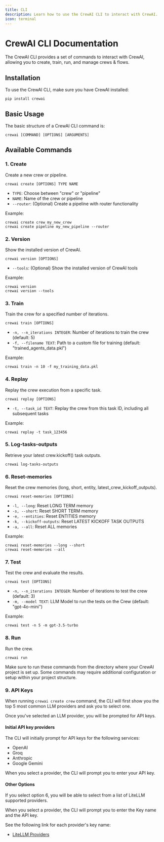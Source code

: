 ```yaml
---
title: CLI
description: Learn how to use the CrewAI CLI to interact with CrewAI.
icon: terminal
---
```


# CrewAI CLI Documentation

The CrewAI CLI provides a set of commands to interact with CrewAI, allowing you to create, train, run, and manage crews & flows.

## Installation

To use the CrewAI CLI, make sure you have CrewAI installed:

```shell
pip install crewai
```

## Basic Usage

The basic structure of a CrewAI CLI command is:

```shell
crewai [COMMAND] [OPTIONS] [ARGUMENTS]
```

## Available Commands

### 1. Create

Create a new crew or pipeline.

```shell
crewai create [OPTIONS] TYPE NAME
```

- `TYPE`: Choose between "crew" or "pipeline"
- `NAME`: Name of the crew or pipeline
- `--router`: (Optional) Create a pipeline with router functionality

Example:
```shell
crewai create crew my_new_crew
crewai create pipeline my_new_pipeline --router
```

### 2. Version

Show the installed version of CrewAI.

```shell
crewai version [OPTIONS]
```

- `--tools`: (Optional) Show the installed version of CrewAI tools

Example:
```shell
crewai version
crewai version --tools
```

### 3. Train

Train the crew for a specified number of iterations.

```shell
crewai train [OPTIONS]
```

- `-n, --n_iterations INTEGER`: Number of iterations to train the crew (default: 5)
- `-f, --filename TEXT`: Path to a custom file for training (default: "trained_agents_data.pkl")

Example:
```shell
crewai train -n 10 -f my_training_data.pkl
```

### 4. Replay

Replay the crew execution from a specific task.

```shell
crewai replay [OPTIONS]
```

- `-t, --task_id TEXT`: Replay the crew from this task ID, including all subsequent tasks

Example:
```shell    
crewai replay -t task_123456
```

### 5. Log-tasks-outputs

Retrieve your latest crew.kickoff() task outputs.

```shell
crewai log-tasks-outputs
```

### 6. Reset-memories

Reset the crew memories (long, short, entity, latest_crew_kickoff_outputs).

```shell
crewai reset-memories [OPTIONS]
```

- `-l, --long`: Reset LONG TERM memory
- `-s, --short`: Reset SHORT TERM memory
- `-e, --entities`: Reset ENTITIES memory
- `-k, --kickoff-outputs`: Reset LATEST KICKOFF TASK OUTPUTS
- `-a, --all`: Reset ALL memories

Example:
```shell
crewai reset-memories --long --short
crewai reset-memories --all
```

### 7. Test

Test the crew and evaluate the results.

```shell
crewai test [OPTIONS]
```

- `-n, --n_iterations INTEGER`: Number of iterations to test the crew (default: 3)
- `-m, --model TEXT`: LLM Model to run the tests on the Crew (default: "gpt-4o-mini")

Example:
```shell
crewai test -n 5 -m gpt-3.5-turbo
```

### 8. Run

Run the crew.

```shell
crewai run
```
<Note>
Make sure to run these commands from the directory where your CrewAI project is set up. 
Some commands may require additional configuration or setup within your project structure.
</Note>


### 9. API Keys

When running ```crewai create crew``` command, the CLI will first show you the top 5 most common LLM providers and ask you to select one.

Once you've selected an LLM provider, you will be prompted for API keys.

#### Initial API key providers

The CLI will initially prompt for API keys for the following services:

* OpenAI
* Groq
* Anthropic
* Google Gemini

When you select a provider, the CLI will prompt you to enter your API key.

#### Other Options

If you select option 6, you will be able to select from a list of LiteLLM supported providers.

When you select a provider, the CLI will prompt you to enter the Key name and the API key.

See the following link for each provider's key name:

* [LiteLLM Providers](https://docs.litellm.ai/docs/providers)



